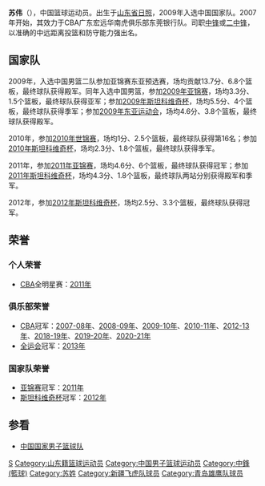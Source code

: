 {{篮球运动员
| name = 苏伟
| position = [[中锋_(篮球)|中锋]]
| number = 12
| height_cm = 212
| weight_kg = 120
| league = [[CBA|CBA]]
| team = 新疆广汇
| nationality = {{PRC}}
| birth_date ={{birth date and age|1989|7|28}}
| birth_place = {{CHN}}[[山东省|山东省]][[日照市|日照市]]
| career_start = 2006
| career_end = 
| years1 = [[2006-07年中国男子篮球职业联赛|2006]]–[[2012-13年中国男子篮球职业联赛|2013]]
| team1 = [[广东宏远篮球俱乐部|广东华南虎]]
| years2 = [[2013-14年中国男子篮球职业联赛|2013]]–[[2015-16年中国男子篮球职业联赛|2016]]
| team2 = [[新疆广汇飞虎篮球俱乐部|新疆飞虎]]
| years3 = [[2016-17年中国男子篮球职业联赛|2016]]–[[2017-18年中国男子篮球职业联赛|2018]]
| team3 = [[青岛国信双星雄鹰篮球俱乐部|青岛雄鹰]]
| years4 = [[2018-19年中国男子篮球职业联赛|2018]]–
| team4 = 广东华南虎
| highlights = 
* 8×CBA总冠军（[[2007-08年中国男子篮球职业联赛|2008]]、[[2008-09年中国男子篮球职业联赛|2009]]、[[2009-10年中国男子篮球职业联赛|2010]]、[[2010-11年中国男子篮球职业联赛|2011]]、[[2012-13年中国男子篮球职业联赛|2013]]、[[2018-19年中国男子篮球职业联赛|2019]]、[[2019-20年中国男子篮球职业联赛|2020]]、[[2021年CBA总决赛|2021]]）
}}
'''苏伟'''（{{bd|1989年|7月28日|catIdx=苏}}），中国篮球运动员。出生于[[山东省|山东省]][[日照|日照]]，2009年入选中国国家队。2007年开始，其效力于CBA广东宏远华南虎俱乐部东莞银行队。司职[[中锋_(篮球)|中锋]]或[[二中锋|二中锋]]，以准确的中远距离投篮和防守能力强出名。

== 国家队 ==

2009年，入选中国男篮二队参加亚锦赛东亚预选赛，场均贡献13.7分、6.8个篮板，最终球队获得殿军。同年入选中国男篮，参加[[2009年亚洲篮球锦标赛|2009年亚锦赛]]，场均3.3分、1.5个篮板，最终球队获得亚军；参加[[2009年斯坦科维奇洲际篮球冠军杯|2009年斯坦科维奇杯]]，场均5.5分、4个篮板，最终球队获得季军；参加[[2009年东亚运动会篮球比赛|2009年东亚运动会]]，场均4.6分、3.8个篮板，最终球队获得殿军。

2010年，参加[[2010年世界篮球锦标赛|2010年世锦赛]]，场均1分、2.5个篮板，最终球队获得第16名；参加[[2010年斯坦科维奇洲际篮球冠军杯|2010年斯坦科维奇杯]]，场均2.3分、1.8个篮板，最终球队获得季军。

2011年，参加[[2011年亚洲篮球锦标赛|2011年亚锦赛]]，场均4.6分、6个篮板，最终球队获得冠军；参加[[2011年斯坦科维奇洲际篮球冠军杯|2011年斯坦科维奇杯]]，场均4.3分、1.8个篮板，最终球队两站分别获得殿军和季军。

2012年，参加[[2012年斯坦科维奇洲际篮球冠军杯|2012年斯坦科维奇杯]]，场均2.5分、3.3个篮板，最终球队获得冠军。

== 荣誉 ==
=== 个人荣誉 ===
*[[中国男子篮球职业联赛|CBA]]全明星赛：[[2010-11年中国男子篮球职业联赛|2011年]]

=== 俱乐部荣誉 ===
*[[中国男子篮球职业联赛|CBA]]冠军：[[2007-08年中国男子篮球职业联赛|2007-08年]]、[[2008-09年中国男子篮球职业联赛|2008-09年]]、[[2009-10年中国男子篮球职业联赛|2009-10年]]、[[2010-11年中国男子篮球职业联赛|2010-11年]]、[[2012-13年中国男子篮球职业联赛|2012-13年]]、[[2018-19年中国男子篮球职业联赛|2018-19年]]、[[2019-20年中国男子篮球职业联赛|2019-20年]]、[[2020-21年中国男子篮球职业联赛|2020-21年]]
*[[中华人民共和国全国运动会|全运会]]冠军：[[中华人民共和国第十二届运动会|2013年]]

=== 国家队荣誉 ===
*[[亚洲篮球锦标赛|亚锦赛]]冠军：[[2011年亚洲篮球锦标赛|2011年]]
*[[斯坦科维奇洲际篮球冠军杯|斯坦科维奇杯]]冠军：[[2012年斯坦科维奇洲际篮球冠军杯|2012年]]

== 参看 ==
*[[中国国家男子篮球队|中国国家男子篮球队]]

{{Navboxes|title=苏伟在职业联赛的夺冠情况|list1=
{{2007-08赛季CBA总冠军|1}}
{{2008-09赛季CBA总冠军|1}}
{{2009-10赛季CBA总冠军|1}}
{{2010-11赛季CBA总冠军|1}}
{{2012-13赛季CBA总冠军|2}}
{{2018-19赛季CBA总冠军|1}}
{{2019-20赛季CBA总冠军|1}}
{{2020-21赛季CBA总冠军|1}}
}}
{{Navboxes|title=苏伟在国际大赛的参赛情况|list1=
{{中国2009年亚洲篮球锦标赛参赛名单}}
{{中国2010年世界篮球锦标赛参赛名单}}
{{中国2011年亚洲篮球锦标赛参赛名单}}
}}
[[Category:广东华南虎队球员|S]]
[[Category:山东籍篮球运动员|Category:山东籍篮球运动员]]
[[Category:中国男子篮球运动员|Category:中国男子篮球运动员]]
[[Category:中鋒_(籃球)|Category:中鋒 (籃球)]]
[[Category:苏姓|Category:苏姓]]
[[Category:新疆飞虎队球员|Category:新疆飞虎队球员]]
[[Category:青岛雄鹰队球员|Category:青岛雄鹰队球员]]